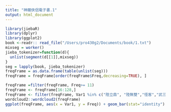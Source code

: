 ```yaml
---
title: "神鵰俠侶電子書.1"
output: html_document
---
```

```r
library(jiebaR)
library(dplyr)
library(ggplot2)
book <-readr:: read_file("/Users/pro430g2/Documents/book/1.txt")
mixseg = worker()
jieba_tokenizer=function(d){
  unlist(segment(d[[1]],mixseg))
}
seg = lapply(book, jieba_tokenizer)
freqFrame = as.data.frame(table(unlist(seg)))
freqFrame = freqFrame[order(freqFrame$Freq,decreasing=TRUE), ]

freqFrame =filter(freqFrame, Freq>= 11)
freqFrame <- freqFrame[16:128,]
freqFrame <- filter(freqFrame, Var1 %in% c("陸立鼎", "陸無雙","怪客","武三娘","武修文","陸","夫婦","李莫愁","自己","女孩","柯鎮惡","死","老者","二娘","程英","父親","拂塵","道姑","爹爹","婦人","女兒","武三通","哥哥","鐵杖","	男孩","身子","兄嫂","老伯伯","拙夫","郭靖","當下","過去"))
wordcloud2::wordcloud2(freqFrame)
ggplot(freqFrame, aes(x = Var1, y = Freq)) + geom_bar(stat="identity")
```
